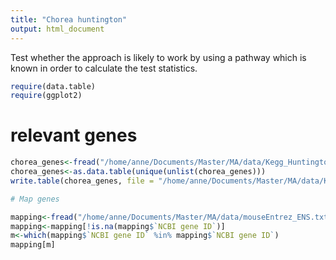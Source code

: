 ```yaml
---
title: "Chorea huntington"
output: html_document
---
```


Test whether the approach is likely to work by using a pathway which is
known in order to calculate the test statistics. 

```r
require(data.table)
require(ggplot2)

```

# relevant genes
```r
chorea_genes<-fread("/home/anne/Documents/Master/MA/data/Kegg_Huntington_EntrezID_Mouse.csv")
chorea_genes<-as.data.table(unique(unlist(chorea_genes)))
write.table(chorea_genes, file = "/home/anne/Documents/Master/MA/data/Kegg_Huntington_EntrezID_Mouse_unique.csv", sep="\t", col.names = F, row.names = F)

# Map genes

mapping<-fread("/home/anne/Documents/Master/MA/data/mouseEntrez_ENS.txt")
mapping<-mapping[!is.na(mapping$`NCBI gene ID`)]
m<-which(mapping$`NCBI gene ID` %in% mapping$`NCBI gene ID`)
mapping[m]
```